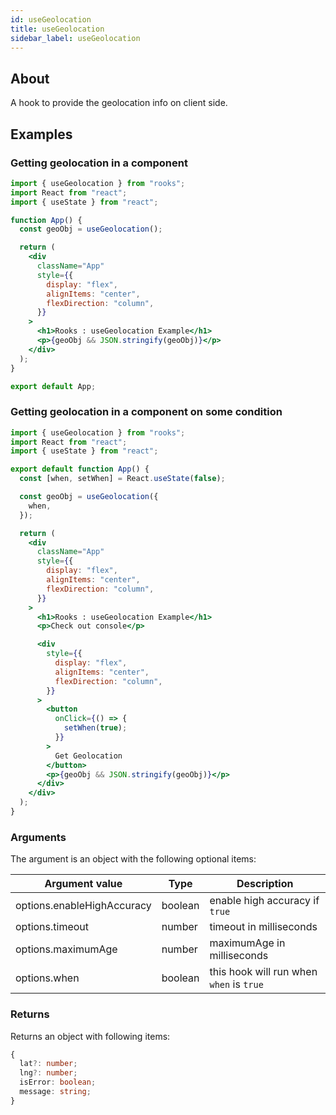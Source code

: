 ```yaml
---
id: useGeolocation
title: useGeolocation
sidebar_label: useGeolocation
---
```


## About

A hook to provide the geolocation info on client side.

## Examples

### Getting geolocation in a component

```jsx
import { useGeolocation } from "rooks";
import React from "react";
import { useState } from "react";

function App() {
  const geoObj = useGeolocation();

  return (
    <div
      className="App"
      style={{
        display: "flex",
        alignItems: "center",
        flexDirection: "column",
      }}
    >
      <h1>Rooks : useGeolocation Example</h1>
      <p>{geoObj && JSON.stringify(geoObj)}</p>
    </div>
  );
}

export default App;
```

### Getting geolocation in a component on some condition

```jsx
import { useGeolocation } from "rooks";
import React from "react";
import { useState } from "react";

export default function App() {
  const [when, setWhen] = React.useState(false);

  const geoObj = useGeolocation({
    when,
  });

  return (
    <div
      className="App"
      style={{
        display: "flex",
        alignItems: "center",
        flexDirection: "column",
      }}
    >
      <h1>Rooks : useGeolocation Example</h1>
      <p>Check out console</p>

      <div
        style={{
          display: "flex",
          alignItems: "center",
          flexDirection: "column",
        }}
      >
        <button
          onClick={() => {
            setWhen(true);
          }}
        >
          Get Geolocation
        </button>
        <p>{geoObj && JSON.stringify(geoObj)}</p>
      </div>
    </div>
  );
}
```

### Arguments

The argument is an object with the following optional items:

| Argument value             | Type    | Description                              |
| -------------------------- | ------- | ---------------------------------------- |
| options.enableHighAccuracy | boolean | enable high accuracy if `true`           |
| options.timeout            | number  | timeout in milliseconds                  |
| options.maximumAge         | number  | maximumAge in milliseconds               |
| options.when               | boolean | this hook will run when `when` is `true` |

### Returns

Returns an object with following items:

```typescript
{
  lat?: number;
  lng?: number;
  isError: boolean;
  message: string;
}
```
